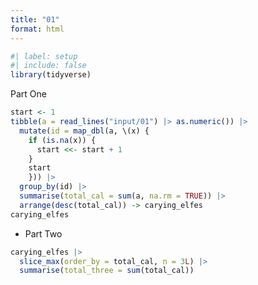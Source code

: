 ```yaml
---
title: "01"
format: html
---
```



```r
#| label: setup
#| include: false
library(tidyverse)
```

Part One

```r
start <- 1
tibble(a = read_lines("input/01") |> as.numeric()) |> 
  mutate(id = map_dbl(a, \(x) {
    if (is.na(x)) {
      start <<- start + 1
    }
    start
    })) |> 
  group_by(id) |> 
  summarise(total_cal = sum(a, na.rm = TRUE)) |> 
  arrange(desc(total_cal)) -> carying_elfes
carying_elfes
```

- Part Two

```r
carying_elfes |> 
  slice_max(order_by = total_cal, n = 3L) |> 
  summarise(total_three = sum(total_cal))
```

